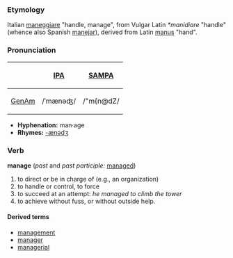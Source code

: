 ===Etymology===
Italian [[maneggiare]] "handle, manage", from Vulgar Latin ''*manidiare'' "handle" (whence also Spanish [[manejar]]), derived from Latin [[manus]] "hand".

===Pronunciation===
{| border=1 cellpadding=5
! !! [[w:IPA|IPA]] !! [[w:SAMPA|SAMPA]]
|-
! [[GenAm]]
| /ˈmænəʤ/ || /"m{n@dZ/
|}

*'''Hyphenation:''' man·age
*'''Rhymes:''' [[Rhymes:English:-ænədʒ|-ænədʒ]]

===Verb===
'''manage''' (''past'' and ''past participle:'' [[managed]])
# to direct or be in charge of (e.g., an organization)
# to handle or control, to force
# to succeed at an attempt: ''he managed to climb the tower''
# to achieve without fuss, or without outside help.

====Derived terms====
*[[management]]
*[[manager]]
*[[managerial]]